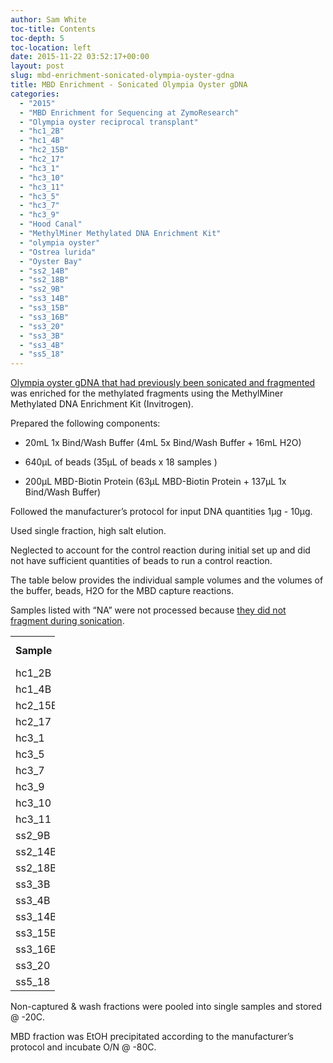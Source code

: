 ```yaml
---
author: Sam White
toc-title: Contents
toc-depth: 5
toc-location: left
date: 2015-11-22 03:52:17+00:00
layout: post
slug: mbd-enrichment-sonicated-olympia-oyster-gdna
title: MBD Enrichment - Sonicated Olympia Oyster gDNA
categories:
  - "2015"
  - "MBD Enrichment for Sequencing at ZymoResearch"
  - "Olympia oyster reciprocal transplant"
  - "hc1_2B"
  - "hc1_4B"
  - "hc2_15B"
  - "hc2_17"
  - "hc3_1"
  - "hc3_10"
  - "hc3_11"
  - "hc3_5"
  - "hc3_7"
  - "hc3_9"
  - "Hood Canal"
  - "MethylMiner Methylated DNA Enrichment Kit"
  - "olympia oyster"
  - "Ostrea lurida"
  - "Oyster Bay"
  - "ss2_14B"
  - "ss2_18B"
  - "ss2_9B"
  - "ss3_14B"
  - "ss3_15B"
  - "ss3_16B"
  - "ss3_20"
  - "ss3_3B"
  - "ss3_4B"
  - "ss5_18"
---
```


[Olympia oyster gDNA that had previously been sonicated and fragmented](../2015-11-20-dna-sonication-oly-gdna-for-mbd/index.qmd) was enriched for the methylated fragments using the MethylMiner Methylated DNA Enrichment Kit (Invitrogen).

Prepared the following components:




    
  * 20mL 1x Bind/Wash Buffer (4mL 5x Bind/Wash Buffer + 16mL H2O)

    
  * 640μL of beads (35μL of beads x 18 samples )

    
  * 200μL MBD-Biotin Protein (63μL MBD-Biotin Protein + 137μL 1x Bind/Wash Buffer)



Followed the manufacturer's protocol for input DNA quantities 1μg - 10μg.

Used single fraction, high salt elution.

Neglected to account for the control reaction during initial set up and did not have sufficient quantities of beads to run a control reaction.

The table below provides the individual sample volumes and the volumes of the buffer, beads, H2O for the MBD capture reactions.

Samples listed with "NA" were not processed because [they did not fragment during sonication](../2015-11-20-dna-sonication-oly-gdna-for-mbd/index.qmd).

<table cellpadding="0" width="53" style="border-collapse: collapse; width: 53pt;" cellspacing="0" border="0" > 
<tbody >
<tr style="height: 13.0pt;" >

<td width="53" style="height: 13.0pt; width: 53pt;" height="13" >**Sample**
</td>

<td width="53" style="height: 13.0pt; width: 53pt;" height="13" >**Volume (μL)**
</td>

<td width="53" style="height: 13.0pt; width: 53pt;" height="13" >**Buffer/Beads (μL)**
</td>

<td width="53" style="height: 13.0pt; width: 53pt;" height="13" >**H2O (μL)**
</td>

<td width="53" style="height: 13.0pt; width: 53pt;" height="13" >**Total (μL)**
</td>
</tr>
<tr style="height: 12.0pt;" >

<td style="height: 12.0pt;" height="12" >hc1_2B
</td>

<td style="height: 12.0pt;" height="12" >75
</td>

<td style="height: 12.0pt;" height="12" >135
</td>

<td style="height: 12.0pt;" height="12" >290
</td>

<td style="height: 12.0pt;" height="12" >500
</td>
</tr>
<tr style="height: 12.0pt;" >

<td style="height: 12.0pt;" height="12" >hc1_4B
</td>

<td style="height: 12.0pt;" height="12" >90
</td>

<td style="height: 12.0pt;" height="12" >135
</td>

<td style="height: 12.0pt;" height="12" >275
</td>

<td style="height: 12.0pt;" height="12" >500
</td>
</tr>
<tr style="height: 12.0pt;" >

<td style="height: 12.0pt;" height="12" >hc2_15B
</td>

<td style="height: 12.0pt;" height="12" >75
</td>

<td style="height: 12.0pt;" height="12" >135
</td>

<td style="height: 12.0pt;" height="12" >290
</td>

<td style="height: 12.0pt;" height="12" >500
</td>
</tr>
<tr style="height: 12.0pt;" >

<td style="height: 12.0pt;" height="12" >hc2_17
</td>

<td style="height: 12.0pt;" height="12" >75
</td>

<td style="height: 12.0pt;" height="12" >135
</td>

<td style="height: 12.0pt;" height="12" >290
</td>

<td style="height: 12.0pt;" height="12" >500
</td>
</tr>
<tr style="height: 12.0pt;" >

<td style="height: 12.0pt;" height="12" >hc3_1
</td>

<td style="height: 12.0pt;" height="12" >75
</td>

<td style="height: 12.0pt;" height="12" >135
</td>

<td style="height: 12.0pt;" height="12" >290
</td>

<td style="height: 12.0pt;" height="12" >500
</td>
</tr>
<tr style="height: 12.0pt;" >

<td style="height: 12.0pt;" height="12" >hc3_5
</td>

<td style="height: 12.0pt;" height="12" >75
</td>

<td style="height: 12.0pt;" height="12" >135
</td>

<td style="height: 12.0pt;" height="12" >290
</td>

<td style="height: 12.0pt;" height="12" >500
</td>
</tr>
<tr style="height: 12.0pt;" >

<td style="height: 12.0pt;" height="12" >hc3_7
</td>

<td style="height: 12.0pt;" height="12" >70
</td>

<td style="height: 12.0pt;" height="12" >135
</td>

<td style="height: 12.0pt;" height="12" >295
</td>

<td style="height: 12.0pt;" height="12" >500
</td>
</tr>
<tr style="height: 12.0pt;" >

<td style="height: 12.0pt;" height="12" >hc3_9
</td>

<td style="height: 12.0pt;" height="12" >NA
</td>

<td style="height: 12.0pt;" height="12" >NA
</td>

<td style="height: 12.0pt;" height="12" >NA
</td>

<td style="height: 12.0pt;" height="12" >NA
</td>
</tr>
<tr style="height: 12.0pt;" >

<td style="height: 12.0pt;" height="12" >hc3_10
</td>

<td style="height: 12.0pt;" height="12" >70
</td>

<td style="height: 12.0pt;" height="12" >135
</td>

<td style="height: 12.0pt;" height="12" >295
</td>

<td style="height: 12.0pt;" height="12" >500
</td>
</tr>
<tr style="height: 12.0pt;" >

<td style="height: 12.0pt;" height="12" >hc3_11
</td>

<td style="height: 12.0pt;" height="12" >70
</td>

<td style="height: 12.0pt;" height="12" >135
</td>

<td style="height: 12.0pt;" height="12" >295
</td>

<td style="height: 12.0pt;" height="12" >500
</td>
</tr>
<tr style="height: 12.0pt;" >

<td style="height: 12.0pt;" height="12" >ss2_9B
</td>

<td style="height: 12.0pt;" height="12" >190
</td>

<td style="height: 12.0pt;" height="12" >135
</td>

<td style="height: 12.0pt;" height="12" >175
</td>

<td style="height: 12.0pt;" height="12" >500
</td>
</tr>
<tr style="height: 12.0pt;" >

<td style="height: 12.0pt;" height="12" >ss2_14B
</td>

<td style="height: 12.0pt;" height="12" >195
</td>

<td style="height: 12.0pt;" height="12" >135
</td>

<td style="height: 12.0pt;" height="12" >170
</td>

<td style="height: 12.0pt;" height="12" >500
</td>
</tr>
<tr style="height: 12.0pt;" >

<td style="height: 12.0pt;" height="12" >ss2_18B
</td>

<td style="height: 12.0pt;" height="12" >195
</td>

<td style="height: 12.0pt;" height="12" >135
</td>

<td style="height: 12.0pt;" height="12" >170
</td>

<td style="height: 12.0pt;" height="12" >500
</td>
</tr>
<tr style="height: 12.0pt;" >

<td style="height: 12.0pt;" height="12" >ss3_3B
</td>

<td style="height: 12.0pt;" height="12" >190
</td>

<td style="height: 12.0pt;" height="12" >135
</td>

<td style="height: 12.0pt;" height="12" >175
</td>

<td style="height: 12.0pt;" height="12" >500
</td>
</tr>
<tr style="height: 12.0pt;" >

<td style="height: 12.0pt;" height="12" >ss3_4B
</td>

<td style="height: 12.0pt;" height="12" >NA
</td>

<td style="height: 12.0pt;" height="12" >NA
</td>

<td style="height: 12.0pt;" height="12" >NA
</td>

<td style="height: 12.0pt;" height="12" >NA
</td>
</tr>
<tr style="height: 12.0pt;" >

<td style="height: 12.0pt;" height="12" >ss3_14B
</td>

<td style="height: 12.0pt;" height="12" >195
</td>

<td style="height: 12.0pt;" height="12" >135
</td>

<td style="height: 12.0pt;" height="12" >170
</td>

<td style="height: 12.0pt;" height="12" >500
</td>
</tr>
<tr style="height: 12.0pt;" >

<td style="height: 12.0pt;" height="12" >ss3_15B
</td>

<td style="height: 12.0pt;" height="12" >195
</td>

<td style="height: 12.0pt;" height="12" >135
</td>

<td style="height: 12.0pt;" height="12" >170
</td>

<td style="height: 12.0pt;" height="12" >500
</td>
</tr>
<tr style="height: 12.0pt;" >

<td style="height: 12.0pt;" height="12" >ss3_16B
</td>

<td style="height: 12.0pt;" height="12" >195
</td>

<td style="height: 12.0pt;" height="12" >135
</td>

<td style="height: 12.0pt;" height="12" >170
</td>

<td style="height: 12.0pt;" height="12" >500
</td>
</tr>
<tr style="height: 12.0pt;" >

<td style="height: 12.0pt;" height="12" >ss3_20
</td>

<td style="height: 12.0pt;" height="12" >135
</td>

<td style="height: 12.0pt;" height="12" >135
</td>

<td style="height: 12.0pt;" height="12" >230
</td>

<td style="height: 12.0pt;" height="12" >500
</td>
</tr>
<tr style="height: 12.0pt;" >

<td style="height: 12.0pt;" height="12" >ss5_18
</td>

<td style="height: 12.0pt;" height="12" >75
</td>

<td style="height: 12.0pt;" height="12" >135
</td>

<td style="height: 12.0pt;" height="12" >290
</td>

<td style="height: 12.0pt;" height="12" >500
</td>
</tr>
</tbody>
</table>



Non-captured & wash fractions were pooled into single samples and stored @ -20C.

MBD fraction was EtOH precipitated according to the manufacturer's protocol and incubate O/N @ -80C.



